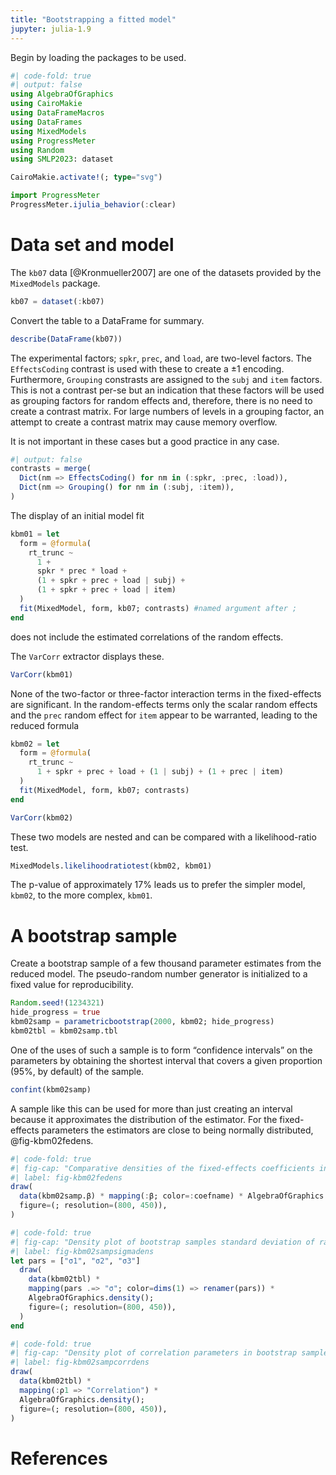 ```yaml
---
title: "Bootstrapping a fitted model"
jupyter: julia-1.9
---
```


Begin by loading the packages to be used.

```julia
#| code-fold: true
#| output: false
using AlgebraOfGraphics
using CairoMakie
using DataFrameMacros
using DataFrames
using MixedModels
using ProgressMeter
using Random
using SMLP2023: dataset

CairoMakie.activate!(; type="svg")

import ProgressMeter
ProgressMeter.ijulia_behavior(:clear)
```

# Data set and model

The `kb07` data [@Kronmueller2007] are one of the datasets provided by the `MixedModels` package.

```julia
kb07 = dataset(:kb07) 
```

Convert the table to a DataFrame for summary.

```julia
describe(DataFrame(kb07))
```

The experimental factors; `spkr`, `prec`, and `load`, are two-level factors.
The `EffectsCoding` contrast is used with these to create a $\pm1$ encoding.
Furthermore, `Grouping` constrasts are assigned to the `subj` and `item` factors.
This is not a contrast per-se but an indication that these factors will be used as grouping factors for random effects and, therefore, there is no need to create a contrast matrix.
For large numbers of levels in a grouping factor, an attempt to create a contrast matrix may cause memory overflow.

It is not important in these cases but a good practice in any case.

```julia
#| output: false
contrasts = merge(
  Dict(nm => EffectsCoding() for nm in (:spkr, :prec, :load)),
  Dict(nm => Grouping() for nm in (:subj, :item)),
)
```

The display of an initial model fit

```julia
kbm01 = let
  form = @formula(
    rt_trunc ~
      1 +
      spkr * prec * load +
      (1 + spkr + prec + load | subj) +
      (1 + spkr + prec + load | item)
  )
  fit(MixedModel, form, kb07; contrasts) #named argument after ;
end
```

does not include the estimated correlations of the random effects.

The `VarCorr` extractor displays these.

```julia
VarCorr(kbm01)
```

None of the two-factor or three-factor interaction terms in the fixed-effects are significant.
In the random-effects terms only the scalar random effects and the `prec` random effect for `item` appear to be warranted, leading to the reduced formula

```julia
kbm02 = let
  form = @formula(
    rt_trunc ~
      1 + spkr + prec + load + (1 | subj) + (1 + prec | item)
  )
  fit(MixedModel, form, kb07; contrasts)
end
```

```julia
VarCorr(kbm02)
```

These two models are nested and can be compared with a likelihood-ratio test.

```julia
MixedModels.likelihoodratiotest(kbm02, kbm01)
```

The p-value of approximately 17% leads us to prefer the simpler model, `kbm02`, to the more complex, `kbm01`.

# A bootstrap sample

Create a bootstrap sample of a few thousand parameter estimates from the reduced model.
The pseudo-random number generator is initialized to a fixed value for reproducibility.

```julia
Random.seed!(1234321)
hide_progress = true
kbm02samp = parametricbootstrap(2000, kbm02; hide_progress)
kbm02tbl = kbm02samp.tbl
```

One of the uses of such a sample is to form "confidence intervals" on the parameters by obtaining the shortest interval that covers a given proportion (95%, by default) of the sample.

```julia
confint(kbm02samp)
```

A sample like this can be used for more than just creating an interval because it approximates the distribution of the estimator.
For the fixed-effects parameters the estimators are close to being normally distributed, @fig-kbm02fedens.

```julia
#| code-fold: true
#| fig-cap: "Comparative densities of the fixed-effects coefficients in kbm02samp"
#| label: fig-kbm02fedens
draw(
  data(kbm02samp.β) * mapping(:β; color=:coefname) * AlgebraOfGraphics.density();
  figure=(; resolution=(800, 450)),
)
```

```julia
#| code-fold: true
#| fig-cap: "Density plot of bootstrap samples standard deviation of random effects"
#| label: fig-kbm02sampsigmadens
let pars = ["σ1", "σ2", "σ3"]
  draw(
    data(kbm02tbl) *
    mapping(pars .=> "σ"; color=dims(1) => renamer(pars)) *
    AlgebraOfGraphics.density();
    figure=(; resolution=(800, 450)),
  )
end
```

```julia
#| code-fold: true
#| fig-cap: "Density plot of correlation parameters in bootstrap sample from model kbm02"
#| label: fig-kbm02sampcorrdens
draw(
  data(kbm02tbl) *
  mapping(:ρ1 => "Correlation") *
  AlgebraOfGraphics.density();
  figure=(; resolution=(800, 450)),
)
```

# References

::: {#refs}
:::
